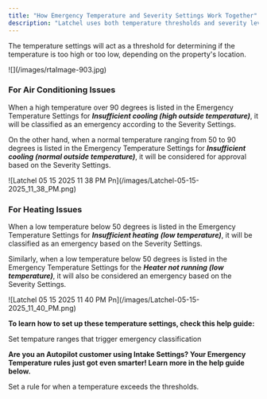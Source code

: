 ```yaml
---
title: "How Emergency Temperature and Severity Settings Work Together"
description: "Latchel uses both temperature thresholds and severity levels to determine when an HVAC issue qualifies as an emergency. This guide explains how these two settings interact to ensure urgent situations are handled appropriately without unnecessary escalations."
---
```


The temperature settings will act as a threshold for determining if the temperature is too high or too low, depending on the property's location.

<Frame>
  ![](/images/rtaImage-903.jpg)
</Frame>

### **For Air Conditioning Issues**

When a high temperature over 90 degrees is listed in the Emergency Temperature Settings for **_Insufficient cooling (high outside temperature)_**, it will be classified as an emergency according to the Severity Settings.

On the other hand, when a normal temperature ranging from 50 to 90 degrees is listed in the Emergency Temperature Settings for **_Insufficient cooling (normal outside temperature)_**, it will be considered for approval based on the Severity Settings.

<Frame>
  ![Latchel 05 15 2025 11 38 PM Pn](/images/Latchel-05-15-2025_11_38_PM.png)
</Frame>

### **For Heating Issues**

When a low temperature below 50 degrees is listed in the Emergency Temperature Settings for **_Insufficient heating_** **_(low temperature)_**, it will be classified as an emergency based on the Severity Settings.

Similarly, when a low temperature below 50 degrees is listed in the Emergency Temperature Settings for the **_Heater not running (low temperature)_**, it will also be considered an emergency based on the Severity Settings.

<Frame>
  ![Latchel 05 15 2025 11 40 PM Pn](/images/Latchel-05-15-2025_11_40_PM.png)
</Frame>

**To learn how to set up these temperature settings, check this help guide:**

<Card title="How to Add Emergency Temperature Thresholds" icon="temperature-list" iconType="duotone" href="/s/topic/0TO5e000000h9wqGAA/How-to-Add-Emergency-Temperature-Thresholds">
  Set tempature ranges that trigger emergency classification
</Card>

**Are you an Autopilot customer using Intake Settings? Your Emergency Temperature rules just got even smarter\! Learn more in the help guide below.**

<Card title="How Emergency Temperature Works with Intake Settings" icon="temperature-sun" iconType="duotone" color="#ff9b8a" href="/s/topic/0TO5e000000h9wqGAA/How-Emergency-Temperature-Works-with-Intake-Settings">
  Set a rule for when a temperature exceeds the thresholds.
</Card>